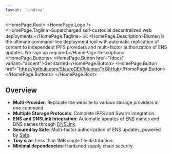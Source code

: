 ```yaml
---
layout: 'landing'
---
```




<HomePage.Root>
  <HomePage.Logo />
  <HomePage.Tagline>Supercharged self-custodial decentralized web deployments.</HomePage.Tagline>
  <img src="/demo.png" />
  <HomePage.Description>Blumen is the ultimate command-line deployment tool with automatic replication of content to independent IPFS providers and multi-factor authorization of ENS updates. No sign up required.</HomePage.Description>
  <HomePage.Buttons>
    <HomePage.Button href="/docs" variant="accent">Get started</HomePage.Button>
    <HomePage.Button href="https://github.com/StauroDEV/blumen">GitHub</HomePage.Button>
  </HomePage.Buttons>
</HomePage.Root>

## Overview

- **Multi-Provider**: Replicate the website to various storage providers in one command.
- **Multiple Storage Protocols**: Complete IPFS and Swarm integration.
- **ENS and DNSLink Integration**: Automatic updates of [ENS](https://ens.domains) names and DNS names through [DNSLink](https://dnslink.dev).
- **Secured by Safe**: Multi-factor authorization of ENS updates, powered by [Safe](https://safe.global).
- **Tiny size**: Less than 1MB single file distribution.
- **Minimal dependencies**: Hardened supply chain security.

<Sponsors />
